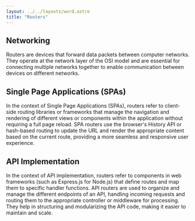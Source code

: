 ```yaml
---
layout: ../../layouts/word.astro
title: "Routers"
---
```

## Networking
Routers are devices that forward data packets between computer networks. They operate at the network layer of the OSI model and are essential for connecting multiple networks together to enable communication between devices on different networks.

## Single Page Applications (SPAs)
In the context of Single Page Applications (SPAs), routers refer to client-side routing libraries or frameworks that manage the navigation and rendering of different views or components within the application without requiring a full page reload. SPA routers use the browser's History API or hash-based routing to update the URL and render the appropriate content based on the current route, providing a more seamless and responsive user experience.

## API Implementation
In the context of API implementation, routers refer to components in web frameworks (such as Express.js for Node.js) that define routes and map them to specific handler functions. API routers are used to organize and manage the different endpoints of an API, handling incoming requests and routing them to the appropriate controller or middleware for processing. They help in structuring and modularizing the API code, making it easier to maintain and scale.